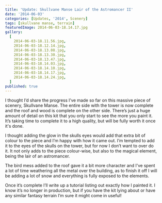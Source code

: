 ```yaml
---
title: 'Update: Skullvane Manse Lair of the Astromancer II'
date: '2014-06-03'
categories: [Updates, '2014', Scenery]
tags: [skullvane manse, terrain]
featuredImage: 2014-06-03-18.14.17.jpg
gallery:
  [
    2014-06-03-18.11.56.jpg,
    2014-06-03-18.12.14.jpg,
    2014-06-03-18.13.08.jpg,
    2014-06-03-18.13.30.jpg,
    2014-06-03-18.13.47.jpg,
    2014-06-03-18.14.03.jpg,
    2014-06-03-18.14.10.jpg,
    2014-06-03-18.14.17.jpg,
    2014-06-03-18.14.24.jpg,
  ]
published: true
---
```


I thought I’d share the progress I’ve made so far on this massive piece of scenery, Skullvane Manse. The entire side with the tower is now complete and the roof and wood is complete on the other side. There’s just a huge amount of detail on this kit that you only start to see the more you paint it. It’s taking time to complete it to a high quality, but will be fully worth it once it's done.

I thought adding the glow in the skulls eyes would add that extra bit of colour to the piece and I’m happy with how it came out. I’m tempted to add it to the eyes of the skulls on the tower, but for now I don’t want to over do it. It not only adds to the piece colour-wise, but also to the magical element, being the lair of an astromancer.

The bird mess added to the roof gave it a bit more character and I've spent a lot of time weathering all the metal over the building, as to finish it off I will be adding a lot of snow and everything is fully exposed to the elements.

Once it’s complete I’ll write up a tutorial listing out exactly how I painted it. I know it’s no longer in production, but if you have the kit lying about or have any similar fantasy terrain I’m sure it might come in useful!
